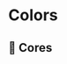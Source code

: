 
# Colors

<Meta title="Design Tokens/Colors" />

## 🎨 Cores

<ColorPalette>
<ColorItem 
  title="background" 
  colors={{
    BgLight: '#FFF',
    BgEscuro: '#F8F8F8',
    BgDisabled: '#EFEFEF'
  }}
/>
</ColorPalette>